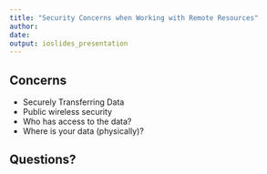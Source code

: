 ```yaml
---
title: "Security Concerns when Working with Remote Resources"
author: 
date: 
output: ioslides_presentation
---
```


## Concerns

- Securely Transferring Data
- Public wireless security
- Who has access to the data?
- Where is your data (physically)?

## Questions?
